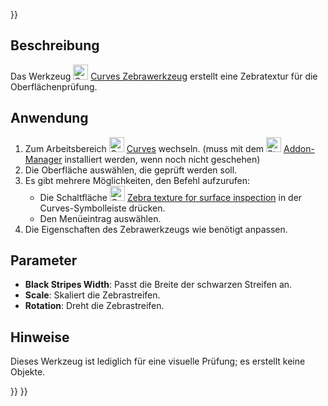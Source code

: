 <languages/>
{{UnfinishedDocu{{#translation:}}}}

{{Docnav/de
|[[Curves_CurveOnSurface/de|CurveOnSurface]]
|[[Curves_TrimFace/de|TrimFace]]
|[[Curves_Workbench/de|Curves]]
|IconL=Curves_CurveOnSurface.svg
|IconR=Curves_TrimFace.svg
|IconC=Curves_workbench_icon.svg
}}

{{GuiCommand/de
|Name=Curves ZebraTool
|Name/de=Curves Zebrawerkzeug
|MenuLocation=Surfaces → Zebra Tool
|Workbenches=[[Curves_Workbench/de|Curves]]
}}

<span id="Description"></span>
==Beschreibung==

Das Werkzeug [[Image:Curves_ZebraTool.svg|24px]] [[Curves_ZebraTool/de|Curves Zebrawerkzeug]] erstellt eine Zebratextur für die Oberflächenprüfung.

<span id="Usage"></span>
==Anwendung==

<div class="mw-translate-fuzzy">
# Zum Arbeitsbereich [[Image:Curves_workbench_icon.svg|24px]] [[Curves_Workbench/de|Curves]] wechseln. (muss mit dem  [[Image:Std_AddonMgr.svg|24px]] [[Std_AddonMgr/de|Addon-Manager]] installiert werden, wenn noch nicht geschehen)
# Die Oberfläche auswählen, die geprüft werden soll.
# Es gibt mehrere Möglichkeiten, den Befehl aufzurufen:
#* Die Schaltfläche [[Image:Curves_ZebraTool.svg|24px]] [[Curves_ZebraTool|Zebra texture for surface inspection]] in der Curves-Symbolleiste drücken.
#* Den Menüeintrag {{MenuCommand|Surfaces → Zebra Tool}} auswählen.
# Die Eigenschaften des Zebrawerkzeugs wie benötigt anpassen.
</div>

<span id="Parameters"></span>
==Parameter==

* '''Black Stripes Width''': Passt die Breite der schwarzen Streifen an.
* '''Scale''': Skaliert die Zebrastreifen.
* '''Rotation''': Dreht die Zebrastreifen.

<span id="Notes"></span>
==Hinweise==

Dieses Werkzeug ist lediglich für eine visuelle Prüfung; es erstellt keine Objekte.


{{Docnav/de
|[[Curves_CurveOnSurface/de|CurveOnSurface]]
|[[Curves_TrimFace/de|TrimFace]]
|[[Curves_Workbench/de|Curves]]
|IconL=Curves_CurveOnSurface.svg
|IconR=Curves_TrimFace.svg
|IconC=Curves_workbench_icon.svg
}}

{{Curves Tools navi{{#translation:}}}}
{{Userdocnavi{{#translation:}}}}